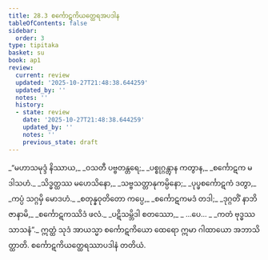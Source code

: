 ```yaml
---
title: 28.3 စင်္ကောဋကိယတ္ထေရအပဒါန
tableOfContents: false
sidebar:
  order: 3
type: tipitaka
basket: su
book: ap1
review:
  current: review
  updated: '2025-10-27T21:48:38.644259'
  updated_by: ''
  notes: ''
  history:
  - state: review
    date: '2025-10-27T21:48:38.644259'
    updated_by: ''
    notes: ''
    previous_state: draft
---
```



<ReviewStatus review={frontmatter.review} showDetails={true} />

<HypothesisAnnotation frontmatter={frontmatter} />

<DynamicBreadcrumb />

<Division number="10" book="ap1" e="ch" v="20" p="266">

<Paragraph number="3236" type="verses" book="ap1">
_“မဟာသမုဒ္ဒံ နိဿာယ,_  
_ဝသတီ ပဗ္ဗတန္တရေ;_  
_ပစ္စုဂ္ဂန္တွာန ကတွာန,_  
_စင်္ကောဋက မဒါသဟံ._  

</Paragraph>

</Division>
<Division number="11" book="ap1" e="ch" v="20" p="266">

<Paragraph number="3237" type="verses" book="ap1">
_သိဒ္ဓတ္ထဿ မဟေသိနော,_  
_သဗ္ဗသတ္တာနုကမ္ပိနော;_  
_ပုပ္ဖစင်္ကောဋကံ ဒတွာ,_  
_ကပ္ပံ သဂ္ဂမှိ မောဒဟံ._  

</Paragraph>

</Division>
<Division number="12" book="ap1" e="ch" v="20" p="266">

<Paragraph number="3238" type="verses" book="ap1">
_စတုန္နဝုတိတော ကပ္ပေ,_  
_စင်္ကောဋကမဒံ တဒါ;_  
_ဒုဂ္ဂတိံ နာဘိဇာနာမိ,_  
_စင်္ကောဋကဿိဒံ ဖလံ._  

</Paragraph>

</Division>
<Division number="13" book="ap1" e="ch" v="20" p="266">

<Paragraph number="3239" type="verses" book="ap1">
_ပဋိသမ္ဘိဒါ စတဿော,_  
_ …ပေ… _  
_ကတံ ဗုဒ္ဓဿ သာသနံ”._  

</Paragraph>

<Paragraph number="3240" book="ap1">
ဣတ္ထံ သုဒံ အာယသ္မာ စင်္ကောဋကိယော ထေရော ဣမာ ဂါထာယော အဘာသိတ္ထာတိ.

</Paragraph>
</Division>

<Paragraph number="3241" type="center" book="ap1">
စင်္ကောဋကိယတ္ထေရဿာပဒါနံ တတိယံ.
</Paragraph>